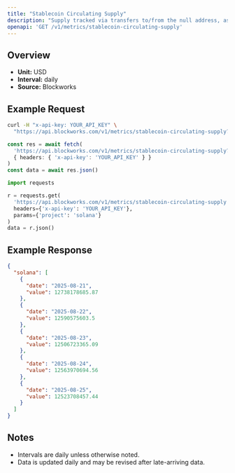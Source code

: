 ```yaml
---
title: "Stablecoin Circulating Supply"
description: "Supply tracked via transfers to/from the null address, as well as distinct issuance and redemption events for supported stablecoins. Circulating supply remove supply held in bridges, token treasuries, and known mint/burn addresses."
openapi: 'GET /v1/metrics/stablecoin-circulating-supply'
---
```


## Overview

- **Unit:** USD
- **Interval:** daily
- **Source:** Blockworks

## Example Request

<CodeGroup>

```bash cURL
curl -H "x-api-key: YOUR_API_KEY" \
  "https://api.blockworks.com/v1/metrics/stablecoin-circulating-supply?project=solana"
```

```typescript TypeScript
const res = await fetch(
  'https://api.blockworks.com/v1/metrics/stablecoin-circulating-supply?project=solana',
  { headers: { 'x-api-key': 'YOUR_API_KEY' } }
)
const data = await res.json()
```

```python Python
import requests

r = requests.get(
  'https://api.blockworks.com/v1/metrics/stablecoin-circulating-supply',
  headers={'x-api-key': 'YOUR_API_KEY'},
  params={'project': 'solana'}
)
data = r.json()
```

</CodeGroup>

## Example Response

```json
{
  "solana": [
    {
      "date": "2025-08-21",
      "value": 12738178685.87
    },
    {
      "date": "2025-08-22",
      "value": 12590575603.5
    },
    {
      "date": "2025-08-23",
      "value": 12506723365.09
    },
    {
      "date": "2025-08-24",
      "value": 12563970694.56
    },
    {
      "date": "2025-08-25",
      "value": 12523708457.44
    }
  ]
}
```

## Notes
- Intervals are daily unless otherwise noted.
- Data is updated daily and may be revised after late-arriving data.
